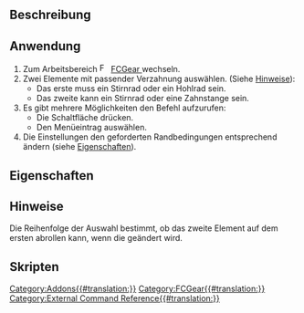{{UnfinishedDocu}}
<languages/>

{{Docnav/de
|[[FCGear_HypoCycloidGear/de|Hypozykloidenrad]]
|
|[[FCGear_Workbench/de|FCGear]]
|IconL=FCGear_HypoCycloidGear.svg
|
|IconC=FCGear_workbench_icon.svg
}}

{{GuiCommand/de
|Name=FCGear GearConnector
|Name/de=FCGear GearConnector
|MenuLocation=Gear → Combine two gears
|Workbenches=[[FCGear_Workbench/de|FCGear]]
|Shortcut=Kein
|Version=1.0
|SeeAlso=
}}

==Beschreibung==

==Anwendung==

# Zum Arbeitsbereich [[Image:FCGear_workbench_icon.svg|16px]] [[FCGear_Workbench|FCGear ]] wechseln.
# Zwei Elemente mit passender Verzahnung auswählen. (Siehe [[#Hinweise|Hinweise]]):
#* Das erste muss ein Stirnrad oder ein Hohlrad sein.
#* Das zweite kann ein Stirnrad oder eine Zahnstange sein.
# Es gibt mehrere Möglichkeiten den Befehl aufzurufen:
#* Die Schaltfläche {{Button|[[File:FCGear_GearConnector.svg|16px]] [[FCGear_GearConnector/de|Combine two gears]]}} drücken.
#* Den Menüeintrag {{MenuCommand|Gear → [[File:FCGear_GearConnector.svg|16px]] Combine two gears}} auswählen.
# Die Einstellungen den geforderten Randbedingungen entsprechend ändern (siehe [[#Eigenschaften|Eigenschaften]]).

==Eigenschaften==

==Hinweise==

Die Reihenfolge der Auswahl bestimmt, ob das zweite Element auf dem ersten abrollen kann, wenn die {{PropertyData/de|angle1}} geändert wird.

==Skripten==


{{Docnav/de
|[[FCGear_HypoCycloidGear/de|Hypozykloidenrad]]
|
|[[FCGear_Workbench/de|FCGear]]
|IconL=FCGear_HypoCycloidGear.svg
|
|IconC=FCGear_workbench_icon.svg
}}

[[Category:Addons{{#translation:}}]]
[[Category:FCGear{{#translation:}}]]
[[Category:External Command Reference{{#translation:}}]]
